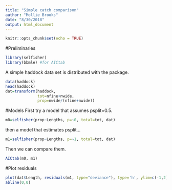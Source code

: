 ```yaml
---
title: "Simple catch comparison"
author: "Mollie Brooks"
date: "8/30/2018"
output: html_document
---
```


```r
knitr::opts_chunk$set(echo = TRUE)
```
#Preliminaries
```r
library(selfisher)
library(bbmle) #for AICtab
```

A simple haddock data set is distributed with the package.
```r
data(haddock)
head(haddock)
dat=transform(haddock, 
              tot=nfine+nwide, 
              prop=nwide/(nfine+nwide))
```

#Models
First try a model that assumes psplit=0.5.
```r
m0=selfisher(prop~Lengths, p=~0, total=tot, dat)
```

then a model that estimates psplit...
```r
m1=selfisher(prop~Lengths, p=~1, total=tot, dat)
```

Then we can compare them.
```r
AICtab(m0, m1)
```

#Plot residuals
```r
plot(dat$Length, residuals(m1, type="deviance"), type='h', ylim=c(-1,2))
abline(0,0)
```
